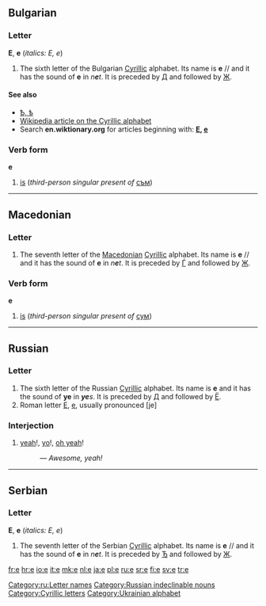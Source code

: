 {{also|Ҽ|Ҿ}}
{{also|Appendix:Variations of "e"}}
==Bulgarian==

===Letter===
'''Е''', '''е''' (''italics: Е, е'')

# The sixth letter of the Bulgarian [[Cyrillic]] alphabet. Its name is '''е''' /{{IPAchar|ɛ}}/ and it has the sound of '''e''' in ''n'''e'''t''. It is preceded by [[д|Д]] and followed by [[ж|Ж]].

====See also====
*[[ѣ|Ѣ, ѣ]]
*[[w:Cyrillic alphabet|Wikipedia article on the Cyrillic alphabet]]
*Search '''en.wiktionary.org''' for articles beginning with: '''[http://en.wiktionary.org/w/index.php?title=Special%3AAllpages&from=%D0%95&namespace=0 Е], [http://en.wiktionary.org/w/index.php?title=Special%3AAllpages&from=%D0%B5&namespace=0 е]'''

===Verb form===
'''е'''

# [[is]] (''third-person singular present of'' [[съм]])

----

==Macedonian==

===Letter===
{{infl|mk|letter|lower case||upper case|Е}}

# The seventh letter of the [[Macedonian]] [[Cyrillic]] alphabet. Its name is '''е''' /{{IPAchar|ɛ}}/ and it has the sound of '''e''' in ''n'''e'''t''. It is preceded by [[ѓ|Ѓ]] and followed by [[ж|Ж]].

===Verb form===
'''е'''

# [[is]] (''third-person singular present of'' [[сум]])

----

==Russian==

===Letter===
{{infl|ru|letter|lower case||upper case|Е}}

# The sixth letter of the Russian [[Cyrillic]] alphabet. Its name is '''е''' {{IPAchar|(jɛ)}} and it has the sound of '''ye''' in '''''ye'''s''. It is preceded by [[д|Д]] and followed by [[ё|Ё]].
# Roman letter [[E]], [[e]], usually pronounced [je]

===Interjection===
{{infl|ru|interjection|tr=jé!}}

#{{colloquial|lang=ru}} [[yeah]]!, [[yo]]!, [[oh yeah]]!
#:{{Cyrl|[[всё|Всё]] [[круто|кру́то]] е!}} — ''Awesome, yeah!''

[[Category:ru:Letter names]]
[[Category:Russian indeclinable nouns]]

----

==Serbian==

===Letter===
'''Е''', '''е''' (''italics: Е, е'')

# The seventh letter of the Serbian [[Cyrillic]] alphabet.  Its name is '''е''' /{{IPAchar|ɛ}}/ and it has the sound of '''e''' in ''n'''e'''t''. It is preceded by [[ђ|Ђ]] and followed by [[ж|Ж]].

[[Category:Cyrillic letters]]
[[Category:Ukrainian alphabet]]

[[fr:е]]
[[hr:е]]
[[io:е]]
[[it:е]]
[[mk:е]]
[[nl:е]]
[[ja:е]]
[[pl:е]]
[[ru:е]]
[[sr:е]]
[[fi:е]]
[[sv:е]]
[[tr:е]]
